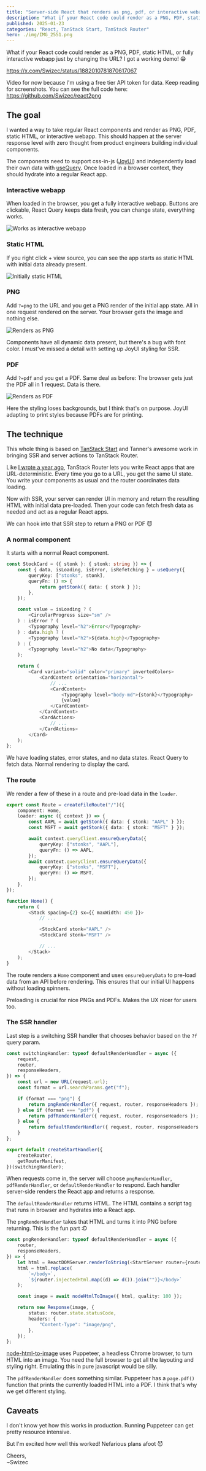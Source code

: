 ```yaml
---
title: "Server-side React that renders as png, pdf, or interactive webapp"
description: "What if your React code could render as a PNG, PDF, static HTML, or fully interactive webapp just by changing the URL? I got a working demo! 😁"
published: 2025-01-23
categories: "React, TanStack Start, TanStack Router"
hero: ./img/IMG_2551.png
---
```

What if your React code could render as a PNG, PDF, static HTML, or fully interactive webapp just by changing the URL? I got a working demo! 😁

https://x.com/Swizec/status/1882010781870617067

Video for now because I'm using a free tier API token for data. Keep reading for screenshots. You can see the full code here: https://github.com/Swizec/react2png

## The goal

I wanted a way to take regular React components and render as PNG, PDF, static HTML, or interactive webapp. This should happen at the server response level with zero thought from product engineers building individual components.

The components need to support css-in-js ([JoyUI](https://mui.com/joy-ui/getting-started/)) and independently load their own data with [useQuery](https://tanstack.com/query/latest/docs/framework/react/overview). Once loaded in a browser context, they should hydrate into a regular React app.

### Interactive webapp

When loaded in the browser, you get a fully interactive webapp. Buttons are clickable, React Query keeps data fresh, you can change state, everything works.

![Works as interactive webapp](https://i.imgur.com/n1l06UH.gif)

### Static HTML

If you right click + view source, you can see the app starts as static HTML with initial data already present.

![Initially static HTML](https://i.imgur.com/sglHLFA.png)

### PNG

Add `?=png` to the URL and you get a PNG render of the initial app state. All in one request rendered on the server. Your browser gets the image and nothing else.

![Renders as PNG](https://i.imgur.com/0aW37jI.png)

Components have all dynamic data present, but there's a bug with font color. I must've missed a detail with setting up JoyUI styling for SSR.

### PDF

Add `?=pdf` and you get a PDF. Same deal as before: The browser gets just the PDF all in 1 request. Data is there.

![Renders as PDF](https://i.imgur.com/wQXtz2Y.png)

Here the styling loses backgrounds, but I think that's on purpose. JoyUI adapting to print styles because PDFs are for printing.

## The technique

This whole thing is based on [TanStack Start](https://tanstack.com/router/latest/docs/framework/react/start/overview) and Tanner's awesome work in bringing SSR and server actions to TanStack Router.

Like [I wrote a year ago](https://swizec.com/blog/tanstack-router-modern-react-for-the-rest-of-us/), TanStack Router lets you write React apps that are URL-deterministic. Every time you go to a URL, you get the same UI state. You write your components as usual and the router coordinates data loading.

Now with SSR, your server can render UI in memory and return the resulting HTML with initial data pre-loaded. Then your code can fetch fresh data as needed and act as a regular React apps.

We can hook into that SSR step to return a PNG or PDF 😈

### A normal component

It starts with a normal React component.

```typescript
const StockCard = ({ stonk }: { stonk: string }) => {
    const { data, isLoading, isError, isRefetching } = useQuery({
        queryKey: ["stonks", stonk],
        queryFn: () => {
            return getStonk({ data: { stonk } });
        },
    });

    const value = isLoading ? (
        <CircularProgress size="sm" />
    ) : isError ? (
        <Typography level="h2">Error</Typography>
    ) : data.high ? (
        <Typography level="h2">${data.high}</Typography>
    ) : (
        <Typography level="h2">No data</Typography>
    );

    return (
        <Card variant="solid" color="primary" invertedColors>
            <CardContent orientation="horizontal">
                // ...
                <CardContent>
                    <Typography level="body-md">{stonk}</Typography>
                    {value}
                </CardContent>
            </CardContent>
            <CardActions>
                // ...
            </CardActions>
        </Card>
    );
};
```

We have loading states, error states, and no data states. React Query to fetch data. Normal rendering to display the card.

### The route

We render a few of these in a route and pre-load data in the `loader`.

```typescript
export const Route = createFileRoute("/")({
    component: Home,
    loader: async ({ context }) => {
        const AAPL = await getStonk({ data: { stonk: "AAPL" } });
        const MSFT = await getStonk({ data: { stonk: "MSFT" } });

        await context.queryClient.ensureQueryData({
            queryKey: ["stonks", "AAPL"],
            queryFn: () => AAPL,
        });
        await context.queryClient.ensureQueryData({
            queryKey: ["stonks", "MSFT"],
            queryFn: () => MSFT,
        });
    },
});

function Home() {
    return (
        <Stack spacing={2} sx={{ maxWidth: 450 }}>
            // ...

            <StockCard stonk="AAPL" />
            <StockCard stonk="MSFT" />

            // ...
        </Stack>
    );
}
```

The route renders a `Home` component and uses `ensureQueryData` to pre-load data from an API before rendering. This ensures that our initial UI happens without loading spinners. 

Preloading is crucial for nice PNGs and PDFs. Makes the UX nicer for users too.

### The SSR handler

Last step is a switching SSR handler that chooses behavior based on the `?f` query param.

```typescript
const switchingHandler: typeof defaultRenderHandler = async ({
    request,
    router,
    responseHeaders,
}) => {
    const url = new URL(request.url);
    const format = url.searchParams.get("f");

    if (format === "png") {
        return pngRenderHandler({ request, router, responseHeaders });
    } else if (format === "pdf") {
        return pdfRenderHandler({ request, router, responseHeaders });
    } else {
        return defaultRenderHandler({ request, router, responseHeaders });
    }
};

export default createStartHandler({
    createRouter,
    getRouterManifest,
})(switchingHandler);
```

When requests come in, the server will choose `pngRenderHandler`, `pdfRenderHandler`, or `defaultRenderHandler` to respond. Each handler server-side renders the React app and returns a response.

The `defaultRenderHandler` returns HTML. The HTML contains a script tag that runs in browser and hydrates into a React app.

The `pngRenderHandler` takes that HTML and turns it into PNG before returning. This is the fun part :D

```typescript
const pngRenderHandler: typeof defaultRenderHandler = async ({
    router,
    responseHeaders,
}) => {
    let html = ReactDOMServer.renderToString(<StartServer router={router} />);
    html = html.replace(
        `</body>`,
        `${router.injectedHtml.map((d) => d()).join("")}</body>`
    );

    const image = await nodeHtmlToImage({ html, quality: 100 });

    return new Response(image, {
        status: router.state.statusCode,
        headers: {
            "Content-Type": "image/png",
        },
    });
};
```

[node-html-to-image](https://www.npmjs.com/package/node-html-to-image) uses Puppeteer, a headless Chrome browser, to turn HTML into an image. You need the full browser to get all the layouting and styling right. Emulating this in pure javascript would be silly.

The `pdfRenderHandler` does something similar. Puppeteer has a `page.pdf()` function that prints the currently loaded HTML into a PDF. I think that's why we get different styling.

## Caveats

I don't know yet how this works in production. Running Puppeteer can get pretty resource intensive.

But I'm excited how well this worked! Nefarious plans afoot 😈

Cheers,<br/>
~Swizec
